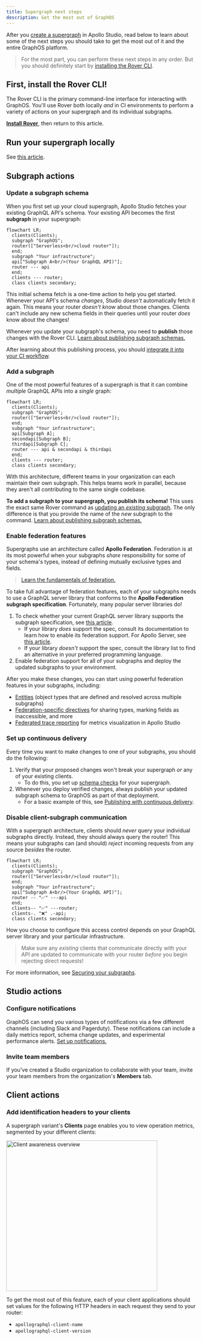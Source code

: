 ```yaml
---
title: Supergraph next steps
description: Get the most out of GraphOS
---
```


After you [create a supergraph](./cloud/) in Apollo Studio, read below to learn about some of the next steps you should take to get the most out of it and the entire GraphOS platform.

> For the most part, you can perform these next steps in any order. But you should definitely start by [installing the Rover CLI](#first-install-the-rover-cli).

## First, install the Rover CLI!

The Rover CLI is the primary command-line interface for interacting with GraphOS. You'll use Rover both locally _and_ in CI environments to perform a variety of actions on your supergraph and its individual subgraphs.

[**Install Rover**](/rover/getting-started), then return to this article.

## Run your supergraph locally

See [this article](../graphs/local-development/).

## Subgraph actions

### Update a subgraph schema

When you first set up your cloud supergraph, Apollo Studio fetches your existing GraphQL API's schema. Your existing API becomes the first **subgraph** in your supergraph:

```mermaid
flowchart LR;
  clients(Clients);
  subgraph "GraphOS";
  router(["Serverless<br/>cloud router"]);
  end;
  subgraph "Your infrastructure";
  api["Subgraph A<br/>(Your GraphQL API)"];
  router --- api
  end;
  clients --- router;
  class clients secondary;
```

This initial schema fetch is a one-time action to help you get started. Whenever your API's schema _changes_, Studio _doesn't_ automatically fetch it again. This means your router _doesn't know_ about those changes. Clients can't include any new schema fields in their queries until your router _does_ know about the changes!

Whenever you update your subgraph's schema, you need to **publish** those changes with the Rover CLI. [Learn about publishing subgraph schemas.](../schema/cli-registration/#subgraph-schemas)

After learning about this publishing process, you should [integrate it into your CI workflow](#set-up-continuous-delivery).

### Add a subgraph

One of the most powerful features of a supergraph is that it can combine _multiple_ GraphQL APIs into a _single_ graph:

```mermaid
flowchart LR;
  clients(Clients);
  subgraph "GraphOS";
  router(["Serverless<br/>cloud router"]);
  end;
  subgraph "Your infrastructure";
  api[Subgraph A];
  secondapi[Subgraph B];
  thirdapi[Subgraph C];
  router --- api & secondapi & thirdapi
  end;
  clients --- router;
  class clients secondary;
```

With this architecture, different teams in your organization can each maintain their own subgraph. This helps teams work in parallel, because they aren't all contributing to the same single codebase.

**To add a subgraph to your supergraph, you publish its schema!** This uses the exact same Rover command as [updating an _existing_ subgraph](#update-a-subgraph-schema). The only difference is that you provide the name of the _new_ subgraph to the command. [Learn about publishing subgraph schemas.](../schema/cli-registration/#subgraph-schemas)

### Enable federation features

Supergraphs use an architecture called **Apollo Federation**. Federation is at its most powerful when your subgraphs _share_ responsibility for some of your schema's types, instead of defining mutually exclusive types and fields.

> [Learn the fundamentals of federation.](/federation/#how-it-works)

To take full advantage of federation features, each of your subgraphs needs to use a GraphQL server library that conforms to the **Apollo Federation subgraph specification**. Fortunately, many popular server libraries do!

1. To check whether your current GraphQL server library supports the subgraph specification, see [this article](/federation/building-supergraphs/supported-subgraphs).
    - If your library _does_ support the spec, consult its documentation to learn how to enable its federation support. For Apollo Server, see [this article](/federation/building-supergraphs/subgraphs-apollo-server).
    - If your library _doesn't_ support the spec, consult the library list to find an alternative in your preferred programming language.
2. Enable federation support for all of your subgraphs and deploy the updated subgraphs to your environment.

After you make these changes, you can start using powerful federation features in your subgraphs, including:

- [Entities](/federation/entities/) (object types that are defined and resolved across multiple subgraphs)
- [Federation-specific directives](/federation/federated-types/federated-directives) for sharing types, marking fields as inaccessible, and more
- [Federated trace reporting](/federation/metrics/) for metrics visualization in Apollo Studio

### Set up continuous delivery

Every time you want to make changes to one of your subgraphs, you should do the following:

1. Verify that your proposed changes won't break your supergraph _or_ any of your existing clients.
    - To do this, you set up [schema checks](../delivery/schema-checks/) for your supergraph.
2. Whenever you deploy verified changes, always publish your updated subgraph schema to GraphOS as part of that deployment.
    - For a basic example of this, see [Publishing with continuous delivery](../schema/cli-registration/#publishing-with-continuous-delivery).

### Disable client-subgraph communication

With a supergraph architecture, clients should _never_ query your individual subgraphs directly. Instead, they should always query the router! This means your subgraphs can (and should) _reject_ incoming requests from any source _besides_ the router.

```mermaid
flowchart LR;
  clients(Clients);
  subgraph "GraphOS";
  router(["Serverless<br/>cloud router"]);
  end;
  subgraph "Your infrastructure";
  api["Subgraph A<br/>(Your GraphQL API)"];
  router -- "✅" ---api
  end;
  clients-- "✅" ---router;
  clients-. "❌" .-api;
  class clients secondary;
```

How you choose to configure this access control depends on your GraphQL server library and your particular infrastructure.

> Make sure any _existing_ clients that communicate directly with your API are updated to communicate with your router _before_ you begin rejecting direct requests!

For more information, see [Securing your subgraphs](/federation/building-supergraphs/subgraphs-overview#securing-your-subgraphs).


## Studio actions

### Configure notifications

GraphOS can send you various types of notifications via a few different channels (including Slack and Pagerduty). These notifications can include a daily metrics report, schema change updates, and experimental performance alerts. [Set up notifications.](../notifications/notification-setup/)

### Invite team members

If you've created a Studio organization to collaborate with your team, invite your team members from the organization's **Members** tab.

## Client actions

### Add identification headers to your clients

A supergraph variant's **Clients** page enables you to view operation metrics, segmented by your different clients:

<img
  src="../img/client-awareness/overview.jpg"
  class="screenshot"
  alt="Client awareness overview"
  width="400"
/>

To get the most out of this feature, each of your client applications should set values for the following HTTP headers in each request they send to your router:

- `apollographql-client-name`
- `apollographql-client-version`
